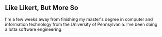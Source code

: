 ## Like Likert, But More So

<ProjectCard title="Software Engineering" link="" bg="linear-gradient(to right, #D4145A 0%, #FBB03B 100%)">
I'm a few weeks away from finishing my master's degree in computer and information technology from the University of Pennsylvania. I've been doing a lotta software engineering.
</ProjectCard
